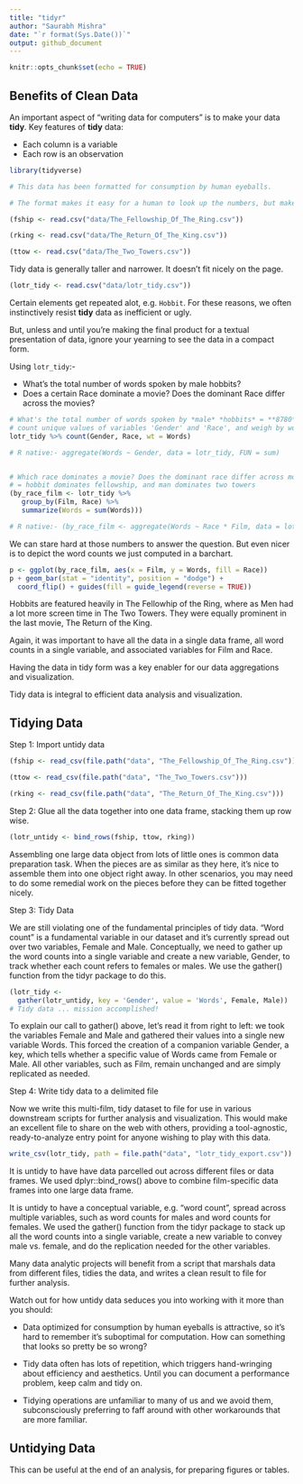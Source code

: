 ```yaml
---
title: "tidyr"
author: "Saurabh Mishra"
date: "`r format(Sys.Date())`"
output: github_document
---
```


```r
knitr::opts_chunk$set(echo = TRUE)
```

## Benefits of Clean Data

An important aspect of "writing data for computers" is to make your data **tidy**. Key features of **tidy** data:

+ Each column is a variable
+ Each row is an observation

```r
library(tidyverse)

# This data has been formatted for consumption by human eyeballs.

# The format makes it easy for a human to look up the numbers, but makes it pretty hard for a computer to pull out such counts and, more importantly, to compute on them or graph them.

(fship <- read.csv("data/The_Fellowship_Of_The_Ring.csv"))

(rking <- read.csv("data/The_Return_Of_The_King.csv"))

(ttow <- read.csv("data/The_Two_Towers.csv"))

```


Tidy data is generally taller and narrower. It doesn't fit nicely on the page. 


```r
(lotr_tidy <- read.csv("data/lotr_tidy.csv"))
```

Certain elements get repeated alot, e.g. `Hobbit`. For these reasons, we often instinctively resist **tidy** data as inefficient or ugly.

But, unless and until you're making the final product for a textual presentation of data, ignore your yearning to see the data in a compact form.

Using `lotr_tidy`:-

+ What's the total number of words spoken by male hobbits?
+ Does a certain Race dominate a movie? Does the dominant Race differ across the movies?

```r


# What's the total number of words spoken by *male* *hobbits* = **8780**
# count unique values of variables 'Gender' and 'Race', and weigh by words
lotr_tidy %>% count(Gender, Race, wt = Words)

# R native:- aggregate(Words ~ Gender, data = lotr_tidy, FUN = sum)


# Which race dominates a movie? Does the dominant race differ across movies?
# = hobbit dominates fellowship, and man dominates two towers
(by_race_film <- lotr_tidy %>% 
   group_by(Film, Race) %>% 
   summarize(Words = sum(Words)))

# R native:- (by_race_film <- aggregate(Words ~ Race * Film, data = lotr_tidy, FUN = sum))
```


We can stare hard at those numbers to answer the question. But even nicer is to depict the word counts we just computed in a barchart.

```r
p <- ggplot(by_race_film, aes(x = Film, y = Words, fill = Race))
p + geom_bar(stat = "identity", position = "dodge") +
  coord_flip() + guides(fill = guide_legend(reverse = TRUE))
```

Hobbits are featured heavily in The Fellowhip of the Ring, where as Men had a lot more screen time in The Two Towers. They were equally prominent in the last movie, The Return of the King.

Again, it was important to have all the data in a single data frame, all word counts in a single variable, and associated variables for Film and Race.

Having the data in tidy form was a key enabler for our data aggregations and visualization.

Tidy data is integral to efficient data analysis and visualization.


## Tidying Data

Step 1: Import untidy data

```r

(fship <- read_csv(file.path("data", "The_Fellowship_Of_The_Ring.csv")))

(ttow <- read_csv(file.path("data", "The_Two_Towers.csv")))

(rking <- read_csv(file.path("data", "The_Return_Of_The_King.csv")))

```

Step 2: Glue all the data together into one data frame, stacking them up row wise.

```r
(lotr_untidy <- bind_rows(fship, ttow, rking))
```

Assembling one large data object from lots of little ones is common data preparation task. When the pieces are as similar as they here, it's nice to assemble them into one object right away. In other scenarios, you may need to do some remedial work on the pieces before they can be fitted together nicely.

Step 3: Tidy Data

We are still violating one of the fundamental principles of tidy data. "Word count" is a fundamental variable in our dataset and it's currently spread out over two variables, Female and Male. Conceptually, we need to gather up the word counts into a single variable and create a new variable, Gender, to track whether each count refers to females or males. We use the gather() function from the tidyr package to do this.

```r

(lotr_tidy <-
  gather(lotr_untidy, key = 'Gender', value = 'Words', Female, Male))
# Tidy data ... mission accomplished!

```

To explain our call to gather() above, let's read it from right to left: we took the variables Female and Male and gathered their values into a single new variable Words. This forced the creation of a companion variable Gender, a key, which tells whether a specific value of Words came from Female or Male. All other variables, such as Film, remain unchanged and are simply replicated as needed.

Step 4: Write tidy data to a delimited file

Now we write this multi-film, tidy dataset to file for use in various downstream scripts for further analysis and visualization. This would make an excellent file to share on the web with others, providing a tool-agnostic, ready-to-analyze entry point for anyone wishing to play with this data.

```r
write_csv(lotr_tidy, path = file.path("data", "lotr_tidy_export.csv"))
```

It is untidy to have have data parcelled out across different files or data frames. We used dplyr::bind_rows() above to combine film-specific data frames into one large data frame.

It is untidy to have a conceptual variable, e.g. "word count", spread across multiple variables, such as word counts for males and word counts for females. We used the gather() function from the tidyr package to stack up all the word counts into a single variable, create a new variable to convey male vs. female, and do the replication needed for the other variables.

Many data analytic projects will benefit from a script that marshals data from different files, tidies the data, and writes a clean result to file for further analysis.

Watch out for how untidy data seduces you into working with it more than you should:

+ Data optimized for consumption by human eyeballs is attractive, so it's hard to remember it's suboptimal for computation. How can something that looks so pretty be so wrong?

+ Tidy data often has lots of repetition, which triggers hand-wringing about efficiency and aesthetics. Until you can document a performance problem, keep calm and tidy on.

+ Tidying operations are unfamiliar to many of us and we avoid them, subconsciously preferring to faff around with other workarounds that are more familiar.


## Untidying Data

This can be useful at the end of an analysis, for preparing figures or tables.

